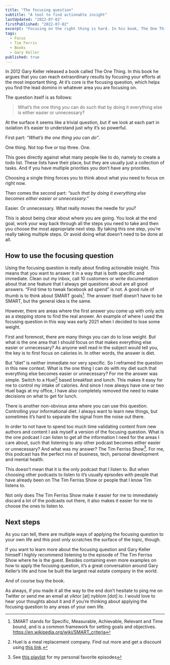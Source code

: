 ```yaml
---
title: "The focusing question"
subtitle: "A tool to find actionable insight"
lastUpdated: "2022-07-02"
firstPublished: "2022-07-02"
excerpt: "Focusing on the right thing is hard. In his book, The One Thing, Gary Keller argues that you can use a single question to find actionable insight about where to direct your energy and focus."
tags:
  - Focus
  - Tim Ferris
  - Books
  - Gary Keller
published: true
---
```


In 2012 Gary Keller released a book called The One Thing. In this book he argues that you can reach extraordinary results by focusing your efforts at the most important thing. At it’s core is the focusing question, which helps you find the lead domino in whatever area you are focusing on.

The question itself is as follows:

> What’s the one thing you can do such that by doing it everything else is either easier or unnecessary?

At the surface it seems like a trivial question, but if we look at each part in isolation it’s easier to understand just why it’s so powerful.

First part: *“What’s the one thing you can do”*.

One thing. Not top five or top three. One.

This goes directly against what many people like to do, namely to create a todo list. These lists have their place, but they are usually just a collection of tasks. And if you have multiple priorities you don’t have any priorities.

Choosing a single thing forces you to think about what you need to focus on right now.

Then comes the second part: *“such that by doing it everything else becomes either easier or unnecessary.”*

Easier. Or unnecessary. What really moves the needle for you?

This is about being clear about where you are going. You look at the end goal, work your way back through all the steps you need to take and then you choose the most appropriate next step. By taking this one step, you’re really taking multiple steps. Or avoid doing what doesn’t need to be done at all.

## How to use the focusing question

Using the focusing question is really about finding actionable insight. This means that you want to answer it in a way that is both specific and immediate. Clean out my inbox, call 10 customers or write documentation about that one feature that I always get questions about are all good answers. “Find time to tweak facebook ad spend” is not.
A good rule of thumb is to think about SMART goals[^1]. The answer itself doesn’t have to be SMART, but the general idea is the same.

However, there are areas where the first answer you come up with only acts as a stepping stone to find the real answer. An example of where I used the focusing question in this way was early 2021 when I decided to lose some weight.

First and foremost, there are many things you can do to lose weight. But what is the one area that I should focus on that makes everything else easier or unnecessary? As anyone well read in the subject would tell you, the key is to first focus on calories in. In other words, the answer is diet.

But “diet” is neither immediate nor very specific. So I reframed the question in this new context. What is the one thing I can do with my diet such that everything else becomes easier or unnecessary? For me the answer was simple. Switch to a Huel[^2] based breakfast and lunch. This makes it easy for me to control my intake of calories. And since I now always have one or two Huel bags at my office, I have also completely removed the need to make decisions on what to get for lunch.

There is another non-obvious area where you can use this question. Controlling your informational diet. I always want to learn new things, but sometimes it’s hard to separate the signal from the noise out there.

In order to not have to spend too much time validating content from new authors and content I ask myself a version of the focusing question. What is the one podcast I can listen to get all the information I need for the areas I care about, such that listening to any other podcast becomes either easier or unnecessary? And what was my answer? The Tim Ferriss Show[^3]. For me, this podcast has the perfect mix of business, tech, personal development and mental health.

This doesn’t mean that it is the only podcast that I listen to. But when choosing other podcasts to listen to it’s usually episodes with people that have already been on The Tim Ferriss Show or people that I know Tim listens to.

Not only does The Tim Ferriss Show make it easier for me to immediately discard a lot of the podcasts out there, it also makes it easier for me to choose the ones to listen to.

## Next steps

As you can tell, there are multiple ways of applying the focusing question to your own life and this post only scratches the surface of the topic, though.

If you want to learn more about the focusing question and Gary Keller himself I highly recommend listening to the episode of The Tim Ferriss Show where he is the guest. Besides containing even more examples on how to apply the focusing question, it’s a great conversation around Gary Keller’s life and how he built the largest real estate company in the world.

And of course buy the book.

As always, if you made it all the way to the end don’t hesitate to ping me on Twitter or send me an email at viktor [at] nyblom [dot] io. I would love to hear your thoughts about it and if you’re thinking about applying the focusing question to any areas of your own life.




[^1]: SMART stands for Specific, Measurable, Achievable, Relevant and Time bound, and is a common framework for setting goals and objectives. https://en.wikipedia.org/wiki/SMART_criteria

[^2]: Huel is a meal replacement company. Find out more and get a discount using [this link](https://huel.mention-me.com/m/ol/jr8aw-viktor-nyblom).

[^3]: See [this playlist](https://open.spotify.com/playlist/75qBm8kXqqFn905CAKQsCZ?si=4e73261698fa4caf) for my personal favorite episodes